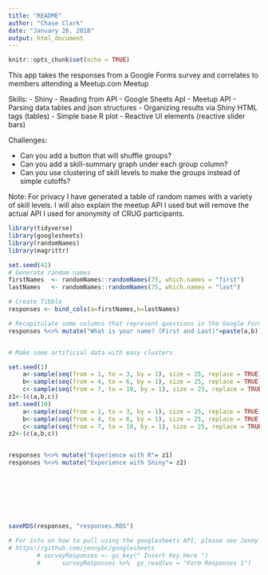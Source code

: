 ```yaml
---
title: "README"
author: "Chase Clark"
date: "January 26, 2018"
output: html_document
---
```


```r
knitr::opts_chunk$set(echo = TRUE)
```

This app takes the responses from a Google Forms survey and correlates to members attending a Meetup.com Meetup


Skills: 
- Shiny
- Reading from API
  - Google Sheets ApI 
  - Meetup API
- Parsing data tables and json structures 
- Organizing results via Shiny HTML tags (tables)
- Simple base R plot
- Reactive UI elements (reactive slider bars)


Challenges:

- Can you add a button that will shuffle groups?
- Can you add a skill-summary graph under each group column?
- Can you use clustering of skill levels to make the groups instead of simple cutoffs?





Note: For privacy I have generated a table of random names with a variety of skill levels. I will also explain the meetup API
I used but will remove the actual API I used for anonymity of CRUG participants.



```r
library(tidyverse)
library(googlesheets)
library(randomNames)
library(magrittr)

set.seed(42)
# Generate random names
firstNames  <- randomNames::randomNames(75, which.names = "first")
lastNames   <- randomNames::randomNames(75, which.names = "last")

# Create Tibble
responses <- bind_cols(a=firstNames,b=lastNames)

# Recapitulate some columns that represent questions in the Google Forms survey
responses %<>% mutate("What is your name? (First and Last)"=paste(a,b)) %>%  dplyr::select(`What is your name? (First and Last)`)


# Make some artificial data with easy clusters

set.seed(1)
    a<-sample(seq(from = 1, to = 3, by = 1), size = 25, replace = TRUE)
    b<-sample(seq(from = 4, to = 6, by = 1), size = 25, replace = TRUE)
    c<-sample(seq(from = 7, to = 10, by = 1), size = 25, replace = TRUE)
z1<-(c(a,b,c))
set.seed(10)
    a<-sample(seq(from = 1, to = 3, by = 1), size = 25, replace = TRUE)
    b<-sample(seq(from = 4, to = 6, by = 1), size = 25, replace = TRUE)
    c<-sample(seq(from = 7, to = 10, by = 1), size = 25, replace = TRUE)
z2<-(c(a,b,c))


responses %<>% mutate("Experience with R"= z1)
responses %<>% mutate("Experience with Shiny"= z2)








saveRDS(responses, "responses.RDS")

# For info on how to pull using the googlesheets API, please see Jenny Brian's GitHub
# https://github.com/jennybc/googlesheets
        # surveyResponses <- gs_key(" Insert Key Here ")
        #      surveyResponses %>%  gs_read(ws = "Form Responses 1")



```





